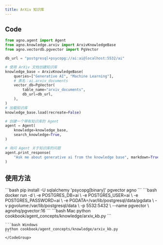 ```yaml
---
title: ArXiv 知识库
---
```


## Code

```python
from agno.agent import Agent
from agno.knowledge.arxiv import ArxivKnowledgeBase
from agno.vectordb.pgvector import PgVector

db_url = "postgresql+psycopg://ai:ai@localhost:5532/ai"

# 使用 ArXiv 文档创建知识库
knowledge_base = ArxivKnowledgeBase(
    queries=["Generative AI", "Machine Learning"],
    # 表名：ai.arxiv_documents
    vector_db=PgVector(
        table_name="arxiv_documents",
        db_url=db_url,
    ),
)
# 加载知识库
knowledge_base.load(recreate=False)

# 创建一个带有知识库的 Agent
agent = Agent(
    knowledge=knowledge_base,
    search_knowledge=True,
)

# 询问 Agent 关于知识库的问题
agent.print_response(
    "Ask me about generative ai from the knowledge base", markdown=True
)
```

## 使用方法

<Steps>
  <Snippet file="create-venv-step.mdx" />

  <Step title="安装库">
    ```bash
    pip install -U sqlalchemy 'psycopg[binary]' pgvector agno
    ```
  </Step>

  <Step title="运行 PgVector">
    ```bash
    docker run -d \
      -e POSTGRES_DB=ai \
      -e POSTGRES_USER=ai \
      -e POSTGRES_PASSWORD=ai \
      -e PGDATA=/var/lib/postgresql/data/pgdata \
      -v pgvolume:/var/lib/postgresql/data \
      -p 5532:5432 \
      --name pgvector \
      agnohq/pgvector:16
    ```
  </Step>

  <Step title="运行 Agent">
    <CodeGroup>
    ```bash Mac
    python cookbook/agent_concepts/knowledge/arxiv_kb.py
    ```

    ```bash Windows
    python cookbook/agent_concepts/knowledge/arxiv_kb.py
    ```
    </CodeGroup>
  </Step>
</Steps>